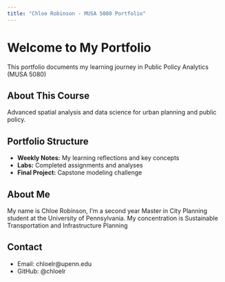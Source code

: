 ```yaml
---
title: "Chloe Robinson - MUSA 5080 Portfolio"
---
```


# Welcome to My Portfolio

This portfolio documents my learning journey in Public Policy Analytics (MUSA 5080)

## About This Course
Advanced spatial analysis and data science for urban planning and public policy.

## Portfolio Structure
- **Weekly Notes:** My learning reflections and key concepts
- **Labs:** Completed assignments and analyses
- **Final Project:** Capstone modeling challenge

## About Me
My name is Chloe Robinson, I'm a second year Master in City Planning student at the University of Pennsylvania. My concentration is Sustainable Transportation and Infrastructure Planning

## Contact
- Email: chloelr@upenn.edu
- GitHub: @chloelr


